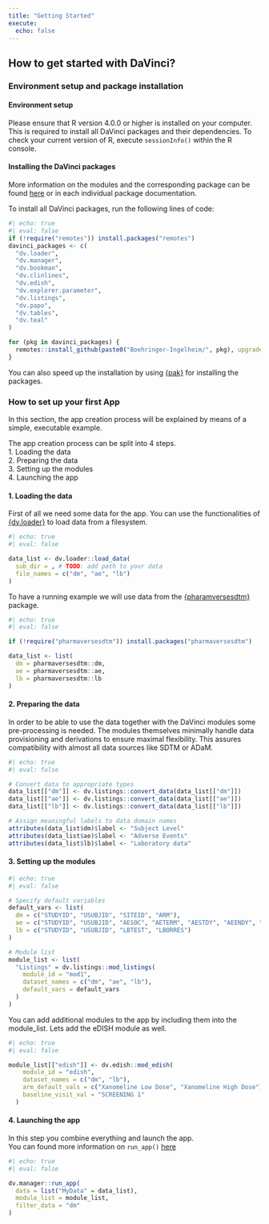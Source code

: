 ```yaml
---
title: "Getting Started"
execute:
  echo: false
---
```


## How to get started with DaVinci?

### Environment setup and package installation

#### Environment setup

Please ensure that R version 4.0.0 or higher is installed on your computer. This is required to install all DaVinci packages and their dependencies. To check your current version of R, execute `sessionInfo()` within the R console.

#### Installing the DaVinci packages

More information on the modules and the corresponding package can be found [here](modules.qmd) or in each individual package documentation. 

To install all DaVinci packages, run the following lines of code:
``` r
#| echo: true
#| eval: false
if (!require("remotes")) install.packages("remotes")
davinci_packages <- c(
  "dv.loader", 
  "dv.manager",
  "dv.bookman", 
  "dv.clinlines", 
  "dv.edish", 
  "dv.explorer.parameter", 
  "dv.listings",
  "dv.papo",
  "dv.tables",
  "dv.teal"
)

for (pkg in davinci_packages) {
  remotes::install_github(paste0("Boehringer-Ingelheim/", pkg), upgrade = TRUE)
}
```
You can also speed up the installation by using [{pak}](https://pak.r-lib.org/){target="_blank"} for installing the packages. 


### How to set up your first App

In this section, the app creation process will be explained by means of a simple, executable example. 

The app creation process can be split into 4 steps.  
1. Loading the data  
2. Preparing the data  
3. Setting up the modules  
4. Launching the app  
  

#### 1. Loading the data

First of all we need some data for the app. 
You can use the functionalities of [{dv.loader}](https://boehringer-ingelheim.github.io/dv.loader/){target="_blank"} to load data from a filesystem. 

``` r
#| echo: true
#| eval: false

data_list <- dv.loader::load_data(
  sub_dir = , # TODO: add path to your data
  file_names = c("dm", "ae", "lb")
)

```

To have a running example we will use data from the [{pharamversesdtm}](https://pharmaverse.github.io/pharmaversesdtm/){target="_blank"} package.
``` r
#| echo: true
#| eval: false

if (!require("pharmaversesdtm")) install.packages("pharmaversesdtm")

data_list <- list(
  dm = pharmaversesdtm::dm,
  ae = pharmaversesdtm::ae,
  lb = pharmaversesdtm::lb
)

```

#### 2. Preparing the data

In order to be able to use the data together with the DaVinci modules some pre-processing is needed.
The modules themselves minimally handle data provisioning and derivations to ensure maximal flexibility. This assures compatibility with almost all data sources like SDTM or ADaM.

``` r
#| echo: true
#| eval: false

# Convert data to appropriate types
data_list[["dm"]] <- dv.listings::convert_data(data_list[["dm"]])
data_list[["ae"]] <- dv.listings::convert_data(data_list[["ae"]])
data_list[["lb"]] <- dv.listings::convert_data(data_list[["lb"]])

# Assign meaningful labels to data domain names
attributes(data_list$dm)$label <- "Subject Level"
attributes(data_list$ae)$label <- "Adverse Events"
attributes(data_list$lb)$label <- "Laboratory data"

```

#### 3. Setting up the modules

``` r
#| echo: true
#| eval: false

# Specify default variables
default_vars <- list(
  dm = c("STUDYID", "USUBJID", "SITEID", "ARM"),
  ae = c("STUDYID", "USUBJID", "AESOC", "AETERM", "AESTDY", "AEENDY", "AESER"),
  lb = c("STUDYID", "USUBJID", "LBTEST", "LBORRES")
)

# Module list
module_list <- list(
  "Listings" = dv.listings::mod_listings(
    module_id = "mod1",
    dataset_names = c("dm", "ae", "lb"),
    default_vars = default_vars
  )
)

```

You can add additional modules to the app by including them into the module_list. 
Lets add the eDISH module as well. 
``` r
#| echo: true
#| eval: false

module_list[["edish"]] <- dv.edish::mod_edish(
    module_id = "edish",
    dataset_names = c("dm", "lb"),
    arm_default_vals = c("Xanomeline Low Dose", "Xanomeline High Dose"),
    baseline_visit_val = "SCREENING 1"
  )
```

#### 4. Launching the app
In this step you combine everything and launch the app.  
You can found more information on `run_app()` [here](https://boehringer-ingelheim.github.io/dv.manager/reference/run_app.html){target="_blank"}
``` r
#| echo: true
#| eval: false

dv.manager::run_app(
  data = list("MyData" = data_list),
  module_list = module_list,
  filter_data = "dm"
)
```
